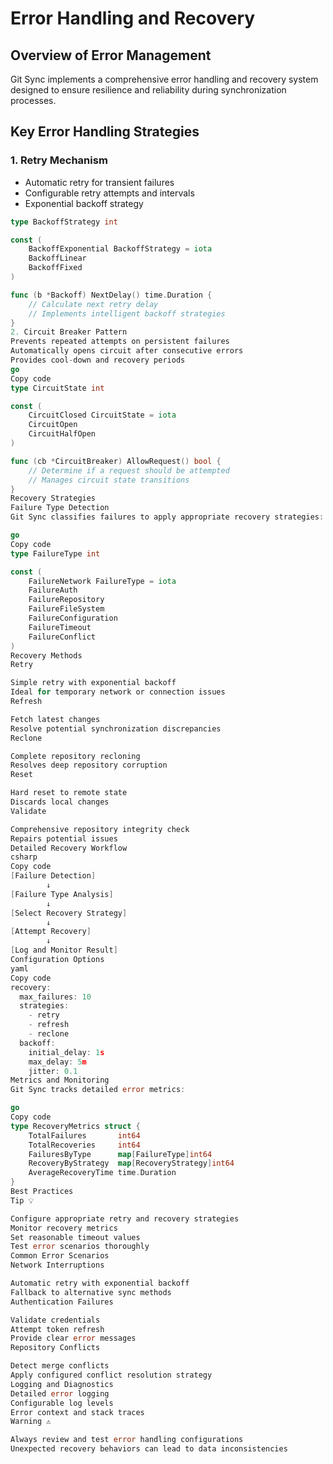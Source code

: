 # Error Handling and Recovery

## Overview of Error Management

Git Sync implements a comprehensive error handling and recovery system designed to ensure resilience and reliability during synchronization processes.

## Key Error Handling Strategies

### 1. Retry Mechanism

- Automatic retry for transient failures
- Configurable retry attempts and intervals
- Exponential backoff strategy

```go
type BackoffStrategy int

const (
    BackoffExponential BackoffStrategy = iota
    BackoffLinear
    BackoffFixed
)

func (b *Backoff) NextDelay() time.Duration {
    // Calculate next retry delay
    // Implements intelligent backoff strategies
}
2. Circuit Breaker Pattern
Prevents repeated attempts on persistent failures
Automatically opens circuit after consecutive errors
Provides cool-down and recovery periods
go
Copy code
type CircuitState int

const (
    CircuitClosed CircuitState = iota
    CircuitOpen
    CircuitHalfOpen
)

func (cb *CircuitBreaker) AllowRequest() bool {
    // Determine if a request should be attempted
    // Manages circuit state transitions
}
Recovery Strategies
Failure Type Detection
Git Sync classifies failures to apply appropriate recovery strategies:

go
Copy code
type FailureType int

const (
    FailureNetwork FailureType = iota
    FailureAuth
    FailureRepository
    FailureFileSystem
    FailureConfiguration
    FailureTimeout
    FailureConflict
)
Recovery Methods
Retry

Simple retry with exponential backoff
Ideal for temporary network or connection issues
Refresh

Fetch latest changes
Resolve potential synchronization discrepancies
Reclone

Complete repository recloning
Resolves deep repository corruption
Reset

Hard reset to remote state
Discards local changes
Validate

Comprehensive repository integrity check
Repairs potential issues
Detailed Recovery Workflow
csharp
Copy code
[Failure Detection]
        ↓
[Failure Type Analysis]
        ↓
[Select Recovery Strategy]
        ↓
[Attempt Recovery]
        ↓
[Log and Monitor Result]
Configuration Options
yaml
Copy code
recovery:
  max_failures: 10
  strategies:
    - retry
    - refresh
    - reclone
  backoff:
    initial_delay: 1s
    max_delay: 5m
    jitter: 0.1
Metrics and Monitoring
Git Sync tracks detailed error metrics:

go
Copy code
type RecoveryMetrics struct {
    TotalFailures       int64
    TotalRecoveries     int64
    FailuresByType      map[FailureType]int64
    RecoveryByStrategy  map[RecoveryStrategy]int64
    AverageRecoveryTime time.Duration
}
Best Practices
Tip 💡

Configure appropriate retry and recovery strategies
Monitor recovery metrics
Set reasonable timeout values
Test error scenarios thoroughly
Common Error Scenarios
Network Interruptions

Automatic retry with exponential backoff
Fallback to alternative sync methods
Authentication Failures

Validate credentials
Attempt token refresh
Provide clear error messages
Repository Conflicts

Detect merge conflicts
Apply configured conflict resolution strategy
Logging and Diagnostics
Detailed error logging
Configurable log levels
Error context and stack traces
Warning ⚠️

Always review and test error handling configurations
Unexpected recovery behaviors can lead to data inconsistencies